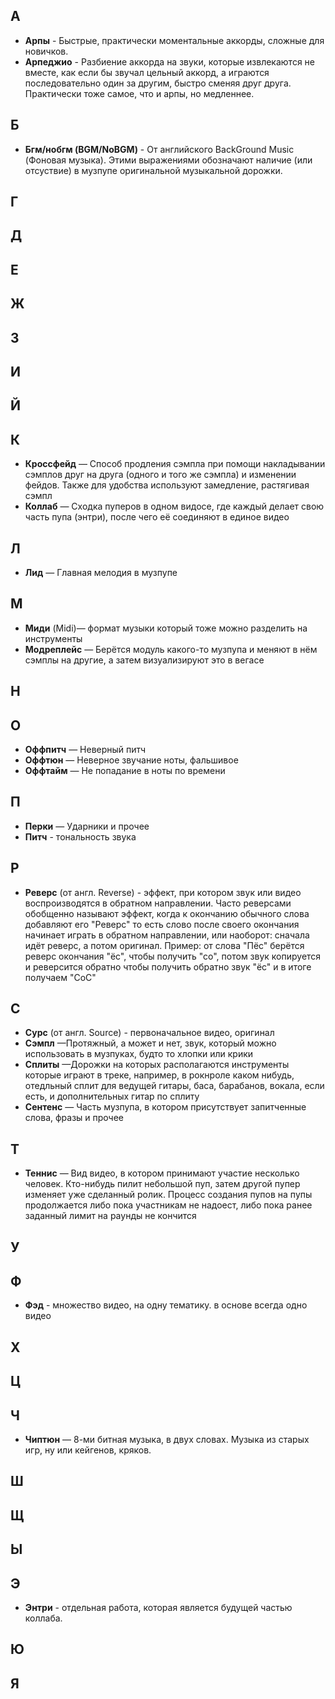 =='''А'''==
*'''Арпы''' - Быстрые, практически моментальные аккорды, сложные для новичков.
*'''Арпеджио''' - Разбиение аккорда на звуки, которые извлекаются не вместе, как если бы звучал цельный аккорд, а играются последовательно один за другим, быстро сменяя друг друга. Практически тоже самое, что и арпы, но медленнее.

=='''Б'''==
*'''Бгм/нобгм (BGM/NoBGM)''' - От английского BackGround Music (Фоновая музыка). Этими выражениями обозначают наличие (или отсуствие) в музпупе оригинальной музыкальной дорожки.

==<nowiki/>==

=='''Г'''==

=='''Д'''==

=='''Е'''==

=='''Ж'''==

=='''З'''==

=='''И'''==

=='''Й'''==

=='''К'''==
*'''Кроссфейд''' — Способ продления сэмпла при помощи накладывании сэмплов друг на друга (одного и того же сэмпла) и изменении фейдов. Также для удобства используют замедление, растягивая сэмпл
*'''Коллаб''' — Сходка пуперов в одном видосе, где каждый делает свою часть пупа (энтри), после чего её соединяют в единое видео

=='''Л'''==
*'''Лид''' — Главная мелодия в музпупе

=='''М'''==
*'''Миди''' (Midi)— формат музыки который тоже можно разделить на инструменты
*'''Модреплейс''' — Берётся модуль какого-то музпупа и меняют в нём сэмплы на другие, а затем визуализируют это в вегасе

=='''Н'''==

=='''О'''==
*'''Оффпитч''' — Неверный питч
*'''Оффтюн''' — Неверное звучание ноты, фальшивое
*'''Оффтайм''' — Не попадание в ноты по времени

=='''П'''==
*'''Перки''' — Ударники и прочее
*'''Питч''' - тональность звука

=='''Р'''==
*'''Реверс''' (от англ. Reverse) - эффект, при котором звук или видео воспроизводятся в обратном направлении. Часто реверсами обобщенно называют эффект, когда к окончанию обычного слова добавляют его "Реверс" то есть слово после своего окончания начинает играть в обратном направлении, или наоборот: сначала идёт реверс, а потом оригинал. Пример: от слова "Пёс" берётся реверс окончания "ёс", чтобы получить "со", потом звук копируется и реверсится обратно чтобы получить обратно звук "ёс" и в итоге получаем "СоС"

=='''С'''==
*'''Сурс''' (от англ. Source) - первоначальное видео, оригинал
*'''Сэмпл''' —Протяжный, а может и нет, звук, который можно использовать в музпуках, будто то хлопки или крики
*'''Сплиты''' —Дорожки на которых располагаются инструменты которые играют в треке, например, в рокнроле каком нибудь, отедльный сплит для ведущей гитары, баса, барабанов, вокала, если есть, и дополнительных гитар по сплиту
*'''Сентенс''' — Часть музпупа, в котором присутствует запитченные слова, фразы и прочее

=='''Т'''==
* '''Теннис''' — Вид видео, в котором принимают участие несколько человек. Кто-нибудь пилит небольшой пуп, затем другой пупер изменяет уже сделанный ролик. Процесс создания пупов на пупы продолжается либо пока участникам не надоест, либо пока ранее заданный лимит на раунды не кончится

=='''У'''==

=='''Ф'''==
*'''Фэд''' - множество видео, на одну тематику. в основе всегда одно видео

=='''Х'''==

=='''Ц'''==

=='''Ч'''==
*'''Чиптюн''' — 8-ми битная музыка, в двух словах. Музыка из старых игр, ну или кейгенов, кряков.

=='''Ш'''==

=='''Щ'''==

=='''Ы'''==

=='''Э'''==
*'''Энтри''' - отдельная работа, которая является будущей частью коллаба.

=='''Ю'''==

=='''Я'''==